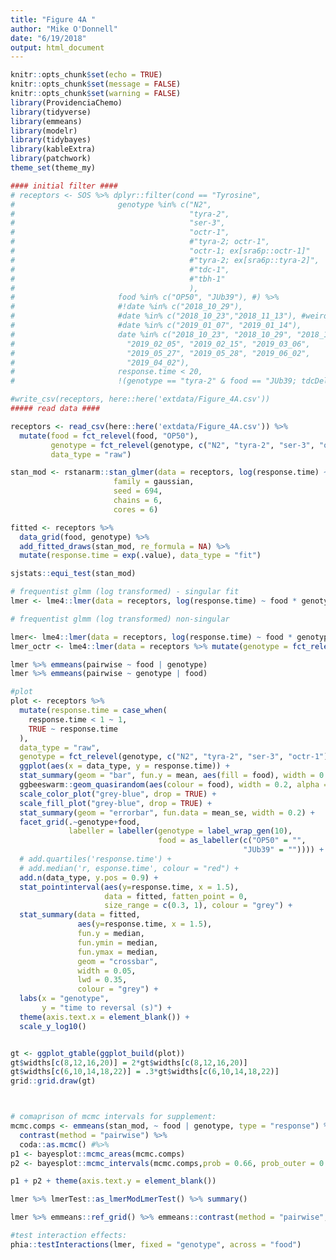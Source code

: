 ```yaml
---
title: "Figure 4A "
author: "Mike O'Donnell"
date: "6/19/2018"
output: html_document
---
```



```r
knitr::opts_chunk$set(echo = TRUE)
knitr::opts_chunk$set(message = FALSE)
knitr::opts_chunk$set(warning = FALSE)
library(ProvidenciaChemo)
library(tidyverse)
library(emmeans)
library(modelr)
library(tidybayes)
library(kableExtra)
library(patchwork)
theme_set(theme_my)
```

```r


#### initial filter ####
# receptors <- SOS %>% dplyr::filter(cond == "Tyrosine",
#                       genotype %in% c("N2",
#                                       "tyra-2",
#                                       "ser-3",
#                                       "octr-1",
#                                       #"tyra-2; octr-1",
#                                       "octr-1; ex[sra6p::octr-1]"
#                                       #"tyra-2; ex[sra6p::tyra-2]",
#                                       #"tdc-1",
#                                       #"tbh-1"
#                                       ),
#                       food %in% c("OP50", "JUb39"), #) %>%
#                       #!date %in% c("2018_10_29"),
#                       #date %in% c("2018_10_23","2018_11_13"), #weirdness with 10_29 + tdc-1 was contaminated before 11_13
#                       #date %in% c("2019_01_07", "2019_01_14"),
#                       date %in% c("2018_10_23", "2018_10_29", "2018_11_13", "2019_01_07", "2019_01_14",
#                         "2019_02_05", "2019_02_15", "2019_03_06",
#                         "2019_05_27", "2019_05_28", "2019_06_02",
#                         "2019_04_02"),
#                       response.time < 20,
#                       !(genotype == "tyra-2" & food == "JUb39; tdcDel::cmR"))

#write_csv(receptors, here::here('extdata/Figure_4A.csv'))
##### read data ####

receptors <- read_csv(here::here('extdata/Figure_4A.csv')) %>%
  mutate(food = fct_relevel(food, "OP50"),
         genotype = fct_relevel(genotype, c("N2", "tyra-2", "ser-3", "octr-1")),
         data_type = "raw")

stan_mod <- rstanarm::stan_glmer(data = receptors, log(response.time) ~ food * genotype + (food|date) + (1|plateID),
                       family = gaussian,
                       seed = 694,
                       chains = 6,
                       cores = 6)

fitted <- receptors %>%
  data_grid(food, genotype) %>%
  add_fitted_draws(stan_mod, re_formula = NA) %>%
  mutate(response.time = exp(.value), data_type = "fit")

```

```r
sjstats::equi_test(stan_mod)

# frequentist glmm (log transformed) - singular fit
lmer <- lme4::lmer(data = receptors, log(response.time) ~ food * genotype + (food|date) + (1|plateID))

# frequentist glmm (log transformed) non-singular

lmer<- lme4::lmer(data = receptors, log(response.time) ~ food * genotype + (1|date) + (1|plateID))
lmer_octr <- lme4::lmer(data = receptors %>% mutate(genotype = fct_relevel(genotype, "octr-1")), log(response.time) ~ food * genotype + (1|date) + (1|plateID))

lmer %>% emmeans(pairwise ~ food | genotype)
lmer %>% emmeans(pairwise ~ genotype | food)

#plot
plot <- receptors %>%
  mutate(response.time = case_when(
    response.time < 1 ~ 1, 
    TRUE ~ response.time
  ),
  data_type = "raw",
  genotype = fct_relevel(genotype, c("N2", "tyra-2", "ser-3", "octr-1"))) %>%
  ggplot(aes(x = data_type, y = response.time)) +
  stat_summary(geom = "bar", fun.y = mean, aes(fill = food), width = 0.7, alpha = 0.5) +
  ggbeeswarm::geom_quasirandom(aes(colour = food), width = 0.2, alpha = 0.75) +
  scale_color_plot("grey-blue", drop = TRUE) +
  scale_fill_plot("grey-blue", drop = TRUE) +
  stat_summary(geom = "errorbar", fun.data = mean_se, width = 0.2) +
  facet_grid(.~genotype+food, 
             labeller = labeller(genotype = label_wrap_gen(10), 
                                 food = as_labeller(c("OP50" = "",
                                                    "JUb39" = "")))) +
  # add.quartiles('response.time') +
  # add.median('r, esponse.time', colour = "red") +
  add.n(data_type, y.pos = 0.9) +
  stat_pointinterval(aes(y=response.time, x = 1.5),
                     data = fitted, fatten_point = 0,
                     size_range = c(0.3, 1), colour = "grey") +
  stat_summary(data = fitted,
               aes(y=response.time, x = 1.5),
               fun.y = median,
               fun.ymin = median,
               fun.ymax = median,
               geom = "crossbar",
               width = 0.05,
               lwd = 0.35,
               colour = "grey") +
  labs(x = "genotype",
       y = "time to reversal (s)") +
  theme(axis.text.x = element_blank()) +
  scale_y_log10()


gt <- ggplot_gtable(ggplot_build(plot))
gt$widths[c(8,12,16,20)] = 2*gt$widths[c(8,12,16,20)]
gt$widths[c(6,10,14,18,22)] = .3*gt$widths[c(6,10,14,18,22)]
grid::grid.draw(gt)



# comaprison of mcmc intervals for supplement:
mcmc.comps <- emmeans(stan_mod, ~ food | genotype, type = "response") %>%
  contrast(method = "pairwise") %>%
  coda::as.mcmc() #%>%
p1 <- bayesplot::mcmc_areas(mcmc.comps)
p2 <- bayesplot::mcmc_intervals(mcmc.comps,prob = 0.66, prob_outer = 0.95)

p1 + p2 + theme(axis.text.y = element_blank())

lmer %>% lmerTest::as_lmerModLmerTest() %>% summary()

lmer %>% emmeans::ref_grid() %>% emmeans::contrast(method = "pairwise", adjust = "fdr") %>% kableExtra::kable() %>% kable_styling(bootstrap_options = c("striped", "hover"))

#test interaction effects:
phia::testInteractions(lmer, fixed = "genotype", across = "food")

```

